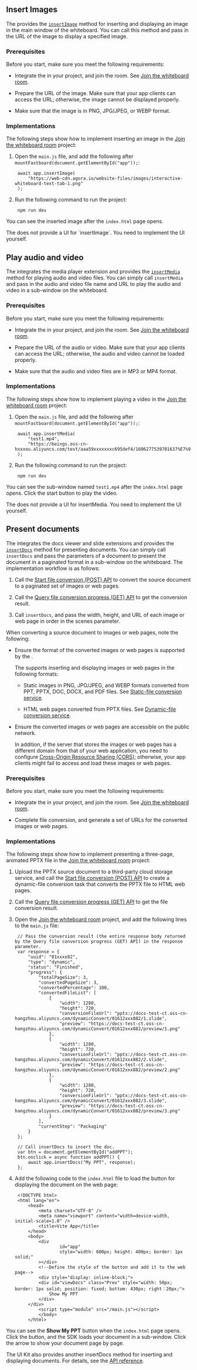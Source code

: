 <PlatformWrapper platform="web">

## Insert Images

The <Vg k="UIK" /> provides the [`insertImage`](/en/whiteboard/fastboard_api_web?platform=Web#insertimage) method for inserting and displaying an image in the main window of the whiteboard. You can call this method and pass in the URL of the image to display a specified image.

### Prerequisites

Before you start, make sure you meet the following requirements:

- Integrate the <Vg k="UIK" /> in your project, and join the room. See [Join the whiteboard room](../get-started/get-started-uikit#join-the-whiteboard-room).

- Prepare the URL of the image. Make sure that your app clients can access the URL; otherwise, the image cannot be displayed properly.

- Make sure that the image is in PNG, JPG/JPEG, or WEBP format.

### Implementations

The following steps show how to implement inserting an image in the [Join the whiteboard room](../get-started/get-started-uikit#join-the-whiteboard-room) project:

1. Open the `main.js` file, and add the following after `mountFastboard(document.getElementById("app"));`:

        await app.insertImage(
            "https://web-cdn.agora.io/website-files/images/interactive-whiteboard-text-tab-1.png"
        );

2. Run the following command to run the project:

        npm run dev

You can see the inserted image after the `index.html` page opens.

<div class = "alert info">The <Vg k="UIK" /> does not provide a UI for `insertImage`. You need to implement the UI yourself.</div>

## Play audio and video

The <Vg k="UIK" /> integrates the media player extension and provides the [`insertMedia`](/en/whiteboard/fastboard_api_web?platform=Web#insertmedia) method for playing audio and video files. You can simply call `insertMedia` and pass in the audio and video file name and URL to play the audio and video in a sub-window on the whiteboard.

### Prerequisites

Before you start, make sure you meet the following requirements:

- Integrate the <Vg k="UIK" /> in your project, and join the room. See [Join the whiteboard room](../get-started/get-started-uikit#join-the-whiteboard-room).

- Prepare the URL of the audio or video. Make sure that your app clients can access the URL; otherwise, the audio and video cannot be loaded properly.

- Make sure that the audio and video files are in MP3 or MP4 format.

### Implementations

The following steps show how to implement playing a video in the [Join the whiteboard room](../get-started/get-started-uikit#join-the-whiteboard-room) project:

1. Open the `main.js` file, and add the following after `mountFastboard(document.getElementById("app"));`:

        await app.insertMedia(
            "test1.mp4",
            "https://beings.oss-cn-hxxxou.aliyuncs.com/test/aaa59xxxxxxxc695def4/1606277539701637%E7%9A%84%E5%89%AF%E6%9C%AC.mp4"
        );

2. Run the following command to run the project:

        npm run dev

You can see the sub-window named `test1.mp4` after the `index.html` page opens. Click the start button to play the video.

<div class = "alert info">The <Vg k="UIK" /> does not provide a UI for insertMedia. You need to implement the UI yourself.</div>

## Present documents

The <Vg k="UIK" /> integrates the docs viewer and slide extensions and provides the [`insertDocs`](/en/whiteboard/fastboard_api_web?platform=Web#insertdocs-12) method for presenting documents. You can simply call `insertDocs` and pass the parameters of a document to present the document in a paginated format in a sub-window on the whiteboard. The implementation workflow is as follows:

1. Call the [Start file conversion (POST) API](../reference/whiteboard-api/file-conversion#start-file-conversion) to convert the source document to a paginated set of images or web pages.

2. Call the [Query file conversion progress (GET) API](../develop/generate-token-rest#query-the-progress-of-a-file-conversion-task) to get the conversion result.

3. Call `insertDocs`, and pass the width, height, and URL of each image or web page in order in the scenes parameter.

When converting a source document to images or web pages, note the following:

- Ensure the format of the converted images or web pages is supported by the <Vg k="UIK" />.

    The <Vg k="UIK" /> supports inserting and displaying images or web pages in the following formats:

    - Static images in PNG, JPG/JPEG, and WEBP formats converted from PPT, PPTX, DOC, DOCX, and PDF files. See [Static-file conversion service](../reference/whiteboard-api/file-conversion#static-file-conversion).

    - HTML web pages converted from PPTX files. See [Dynamic-file conversion service](../reference/whiteboard-api/file-conversion#dynamic-file-conversion).

- Ensure the converted images or web pages are accessible on the public network.

    In addition, if the server that stores the images or web pages has a different domain from that of your web application, you need to configure [Cross-Origin Resource Sharing (CORS)](https://developer.mozilla.org/en-US/docs/Web/HTTP/CORS); otherwise, your app clients might fail to access and load these images or web pages.

### Prerequisites

Before you start, make sure you meet the following requirements:

- Integrate the <Vg k="UIK" /> in your project, and join the room. See [Join the whiteboard room](../get-started/get-started-uikit#join-the-whiteboard-room).

- Complete file conversion, and generate a set of URLs for the converted images or web pages.

### Implementations

The following steps show how to implement presenting a three-page, animated PPTX file in the [Join the whiteboard room](../get-started/get-started-uikit#join-the-whiteboard-room) project:

1. Upload the PPTX source document to a third-party cloud storage service, and call the [Start file conversion (POST) API](../reference/whiteboard-api/file-conversion#start-file-conversion) to create a dynamic-file conversion task that converts the PPTX file to HTML web pages.

2. Call the [Query file conversion progress (GET) API](../develop/generate-token-rest#query-the-progress-of-a-file-conversion-task) to get the file conversion result.

3. Open the [Join the whiteboard room](../get-started/get-started-uikit#join-the-whiteboard-room) project, and add the following lines to the `main.js` file:

        // Pass the conversion result (the entire response body returned by the Query file conversion progress (GET) API) in the response parameter.
        var response = {
            "uuid": "01xxxx82",
            "type": "dynamic",
            "status": "Finished",
            "progress": {
                "totalPageSize": 3,
                "convertedPageSize": 3,
                "convertedPercentage": 100,
                "convertedFileList": [
                    {
                        "width": 1280,
                        "height": 720,
                        "conversionFileUrl": "pptx://docs-test-ct.oss-cn-hangzhou.aliyuncs.com/dynamicConvert/01612xxx882/1.slide",
                        "preview": "https://docs-test-ct.oss-cn-hangzhou.aliyuncs.com/dynamicConvert/01612xxx882/preview/1.png"
                    },
                    {
                        "width": 1280,
                        "height": 720,
                        "conversionFileUrl": "pptx://docs-test-ct.oss-cn-hangzhou.aliyuncs.com/dynamicConvert/01612xxx882/2.slide",
                        "preview": "https://docs-test-ct.oss-cn-hangzhou.aliyuncs.com/dynamicConvert/01612xxx882/preview/2.png"
                    },
                    {
                        "width": 1280,
                        "height": 720,
                        "conversionFileUrl": "pptx://docs-test-ct.oss-cn-hangzhou.aliyuncs.com/dynamicConvert/01612xxx882/3.slide",
                        "preview": "https://docs-test-ct.oss-cn-hangzhou.aliyuncs.com/dynamicConvert/01612xxx882/preview/3.png"
                    }
                ],
                "currentStep": "Packaging"
            }
        };

        // Call insertDocs to insert the doc.
        var btn = document.getElementById("addPPT");
        btn.onclick = async function addPPT() {
            await app.insertDocs("My PPT", response);
        };


4. Add the following code to the `index.html` file to load the button for displaying the document on the web page:

        <!DOCTYPE html>
        <html lang="en">
            <head>
                <meta charset="UTF-8" />
                <meta name="viewport" content="width=device-width, initial-scale=1.0" />
                <title>Vite App</title>
            </head>
            <body>
                <div
                        id="app"
                        style="width: 600px; height: 400px; border: 1px solid;"
                ></div>
                <!--Define the style of the button and add it to the web page-->
                <div style="display: inline-block;">
                <div id="viewDocs" class="Prev" style="width: 50px; border: 1px solid; position: fixed; bottom: 430px; right：20px;">
                    Show My PPT
                </div>
            </div>
                <script type="module" src="/main.js"></script>
                </body>
            </html>

You can see the **Show My PPT** button when the `index.html` page opens. Click the button, and the SDK loads your document in a sub-window. Click the arrow to show your document page by page.

<div class = "alert info">The UI Kit also provides another insertDocs method for inserting and displaying documents. For details, see the <a href = "https://docs-preprod.agora.io/en/whiteboard/fastboard_api_web?platform=Web#insertdocs-22">API reference</a>.</div>


</PlatformWrapper>